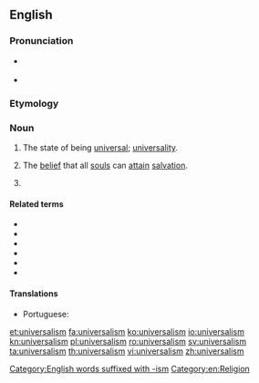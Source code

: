 {{also|Universalism}}
==English==
{{wikipedia}}
{{Wikiquote}}

===Pronunciation===
* {{a|US}} {{IPA|/ˌjuːnəˈvɝsəlˌɪzəm/|lang=en}}
* {{a|UK}} {{IPA|/ˌjuːnɪˈvɜːsəlˌɪzəm/|lang=en}}

===Etymology===
{{suffix|en|universal|ism}}

===Noun===
{{en-noun|~}}

# The state of being [[universal]]; [[universality]].
# {{lb|en|theology}} The [[belief]] that all [[soul]]s can [[attain]] [[salvation]].
# {{rfc-sense|en}} {{alternative form of|Unitarian Universalism|lang=en}}

====Related terms====
* {{l|en|universe}}
* {{l|en|universal}}
* {{l|en|universally}}
* {{l|en|universality}}
* {{l|en|universalist}}
* {{l|en|Universalist}}

====Translations====
{{trans-see|universality}}

{{trans-top|the belief that all souls can attain salvation}}
* Portuguese: {{t|pt|universalismo|m}}
{{trans-mid}}
{{trans-bottom}}

[[Category:English words suffixed with -ism]]
[[Category:en:Religion]]

[[et:universalism]]
[[fa:universalism]]
[[ko:universalism]]
[[io:universalism]]
[[kn:universalism]]
[[pl:universalism]]
[[ro:universalism]]
[[sv:universalism]]
[[ta:universalism]]
[[th:universalism]]
[[vi:universalism]]
[[zh:universalism]]